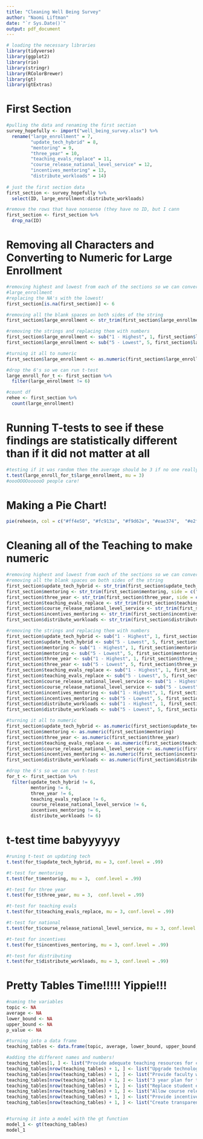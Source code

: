 ```yaml
---
title: "Cleaning Well Being Survey"
author: "Naomi Liftman"
date: "`r Sys.Date()`"
output: pdf_document
---
```


```r
# loading the necessary libraries
library(tidyverse)
library(ggplot2)
library(rio)
library(stringr)
library(RColorBrewer)
library(gt)
library(gtExtras)
```

# First Section

```r
#pulling the data and renaming the first section
survey_hopefully <- import("well_being_survey.xlsx") %>% 
  rename("large_enrollment" = 7,
         "update_tech_hybrid" = 8,
         "mentoring" = 9,
         "three_year" = 10,
         "teaching_evals_replace" = 11,
         "course_release_national_level_service" = 12,
         "incentives_mentoring" = 13,
         "distribute_workloads" = 14)
  
# just the first section data
first_section <- survey_hopefully %>% 
  select(ID, large_enrollment:distribute_workloads)

#remove the rows that have nonsense (they have no ID, but I cann
first_section <- first_section %>% 
  drop_na(ID)

```

# Removing all Characters and Converting to Numeric for Large Enrollment
```r
#removing highest and lowest from each of the sections so we can convert to numeric
#large_enrollment
#replacing the NA's with the lowest!
first_section[is.na(first_section)] <- 6

#removing all the blank spaces on both sides of the string
first_section$large_enrollment <- str_trim(first_section$large_enrollment, side = c("both"))

#removing the strings and replacing them with numbers
first_section$large_enrollment <- sub("1 - Highest", 1, first_section$large_enrollment)
first_section$large_enrollment <- sub("5 - Lowest", 5, first_section$large_enrollment)

#turning it all to numeric
first_section$large_enrollment <- as.numeric(first_section$large_enrollment)

#drop the 6's so we can run t-test
large_enroll_for_t <- first_section %>% 
  filter(large_enrollment != 6)

#count df
rehee <- first_section %>% 
  count(large_enrollment)
```

# Running T-tests to see if these findings are statistically different than if it did not matter at all

```r
#testing if it was random then the average should be 3 if no one really has strong feelings
t.test(large_enroll_for_t$large_enrollment, mu = 3)
#oooOOOOoooooO people care!
```

# Making a Pie Chart!
```r
pie(rehee$n, col = c("#ff4e50", "#fc913a", "#f9d62e", "#eae374",  "#e2f4c7", "#fcfdf9", border = "white"), labels = c("1 - Highest", "2", "3", "4", "5 - Lowest", "No Answer"), main = "Large enrollments, challenging time schedules or difficult schedules ")
```

# Cleaning all of the Teaching to make numeric

```r
#removing highest and lowest from each of the sections so we can convert to numeric
#removing all the blank spaces on both sides of the string
first_section$update_tech_hybrid <- str_trim(first_section$update_tech_hybrid, side = c("both"))
first_section$mentoring <- str_trim(first_section$mentoring, side = c("both"))
first_section$three_year <- str_trim(first_section$three_year, side = c("both"))
first_section$teaching_evals_replace <- str_trim(first_section$teaching_evals_replace, side = c("both"))
first_section$course_release_national_level_service <- str_trim(first_section$course_release_national_level_service, side = c("both"))
first_section$incentives_mentoring <- str_trim(first_section$incentives_mentoring, side = c("both"))
first_section$distribute_workloads <- str_trim(first_section$distribute_workloads, side = c("both"))

#removing the strings and replacing them with numbers
first_section$update_tech_hybrid <- sub("1 - Highest", 1, first_section$update_tech_hybrid)
first_section$update_tech_hybrid <- sub("5 - Lowest", 5, first_section$update_tech_hybrid)
first_section$mentoring <- sub("1 - Highest", 1, first_section$mentoring)
first_section$mentoring <- sub("5 - Lowest", 5, first_section$mentoring)
first_section$three_year <- sub("1 - Highest", 1, first_section$three_year)
first_section$three_year <- sub("5 - Lowest", 5, first_section$three_year)
first_section$teaching_evals_replace <- sub("1 - Highest", 1, first_section$teaching_evals_replace)
first_section$teaching_evals_replace <- sub("5 - Lowest", 5, first_section$teaching_evals_replace)
first_section$course_release_national_level_service <- sub("1 - Highest", 1, first_section$course_release_national_level_service)
first_section$course_release_national_level_service <- sub("5 - Lowest", 5, first_section$course_release_national_level_service)
first_section$incentives_mentoring <- sub("1 - Highest", 1, first_section$incentives_mentoring)
first_section$incentives_mentoring <- sub("5 - Lowest", 5, first_section$incentives_mentoring)
first_section$distribute_workloads <- sub("1 - Highest", 1, first_section$distribute_workloads)
first_section$distribute_workloads <- sub("5 - Lowest", 5, first_section$distribute_workloads)

#turning it all to numeric
first_section$update_tech_hybrid <- as.numeric(first_section$update_tech_hybrid)
first_section$mentoring <- as.numeric(first_section$mentoring)
first_section$three_year <- as.numeric(first_section$three_year)
first_section$teaching_evals_replace <- as.numeric(first_section$teaching_evals_replace)
first_section$course_release_national_level_service <- as.numeric(first_section$course_release_national_level_service)
first_section$incentives_mentoring <- as.numeric(first_section$incentives_mentoring)
first_section$distribute_workloads <- as.numeric(first_section$distribute_workloads)

#drop the 6's so we can run t-test
for_t <- first_section %>% 
  filter(update_tech_hybrid != 6,
         mentoring != 6,
         three_year != 6,
         teaching_evals_replace != 6,
         course_release_national_level_service != 6,
         incentives_mentoring != 6,
         distribute_workloads != 6)
```

# t-test time babyyyyyy

```r
#runing t-test on updating tech
t.test(for_t$update_tech_hybrid, mu = 3, conf.level = .99)

#t-test for mentoring
t.test(for_t$mentoring, mu = 3,  conf.level = .99)

#t-test for three year
t.test(for_t$three_year, mu = 3,  conf.level = .99)

#t-test for teaching evals
t.test(for_t$teaching_evals_replace, mu = 3, conf.level = .99)

#t-test for national
t.test(for_t$course_release_national_level_service, mu = 3, conf.level = .99)

#t-test for incentives
t.test(for_t$incentives_mentoring, mu = 3, conf.level = .99)

#t-test for distributing
t.test(for_t$distribute_workloads, mu = 3, conf.level = .99)
```

# Pretty Tables Time!!!!! Yippie!!!

```r
#naming the variables
topic <- NA
average <- NA
lower_bound <- NA
upper_bound <- NA
p_value <- NA

#turning into a data frame
teaching_tables <- data.frame(topic, average, lower_bound, upper_bound, p_value)

#adding the different names and numbers!
teaching_tables[1, ] <- list("Provide adequate teaching resources for classes with large enrollments, challenging time schedules or difficult schedules", "2.1339","2.0558", "2.2120", "< 2.2e-16")
teaching_tables[nrow(teaching_tables) + 1, ] <- list("Upgrade technology and training so that hybrid teaching is possible and of high quality", "2.7853", "2.6655", "2.9052", "4.425e-06")
teaching_tables[nrow(teaching_tables) + 1, ] <- list("Provide faculty with mentoring opportunities in competency-based training on undergraduate and graduate-level teaching", "2.7198", "2.6111", "2.8285", "5.27e-11")
teaching_tables[nrow(teaching_tables) + 1, ] <- list("3 year plan for teaching", "2.3226", "3.3240", "3.5527", "< 2.2e-16")
teaching_tables[nrow(teaching_tables) + 1, ] <- list("Replace student evaluations of teaching with more evidence based methods for ensuring quality teaching", "2.3226", "2.2065", "2.4387", "< 2.2e-16")
teaching_tables[nrow(teaching_tables) + 1, ] <- list("Allow course release for national level service participation (e.g. Chair of a professional society)", "2.8638", "2.7449", "2.9826", "0.0032")
teaching_tables[nrow(teaching_tables) + 1, ] <- list("Provide incentives and training for mentoring PhD students", "2.543702", "2.427367", "2.660037", "< 2.2e-16")
teaching_tables[nrow(teaching_tables) + 1, ] <- list("Create transparent and realistic faculty workload models that distribute workloads equitably across faculty in the department", "1.714653", "1.617789", "1.811517", "< 2.2e-16")


#turning it into a model with the gt function
model_1 <- gt(teaching_tables)
model_1

```








